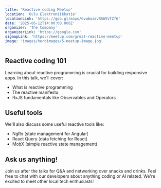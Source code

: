 ```yaml
---
title: 'Reactive coding Meetup'
location: 'Oulu Elektroniikkatie'
locationLink: 'https://goo.gl/maps/GvuboievRSW5VfZf6'
date: '2025-06-12T14:00:00.000Z'
organizer: 'The Company'
organizerLink: 'https://google.com'
signupLink: 'https://meetup.com/great-reactive-meetup'
image: 'images/heroimages/5-meetup-image.jpg'
---
```


## Reactive coding 101

Learning about reactive programming is crucial for building responsive apps. In this talk, we'll cover:
- What is reactive programming
- The reactive manifesto
- RxJS fundamentals like Observables and Operators

## Useful tools

We'll also discuss some useful reactive tools like: 
- NgRx (state management for Angular)
- React Query (data fetching for React)
- MobX (simple reactive state management)

## Ask us anything!
Join us after the talks for Q&A and networking over snacks and drinks. 
Feel free to chat with our developers about anything coding or AI related. We're excited to meet other local tech enthusiasts!
